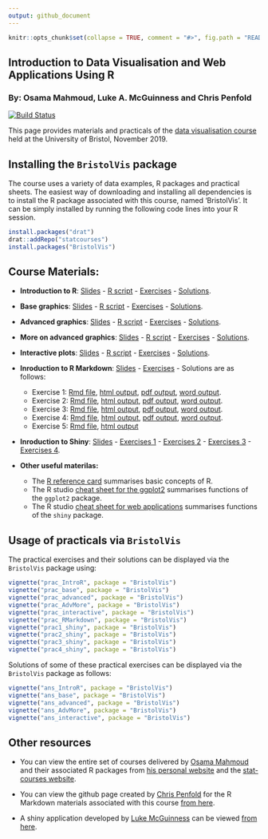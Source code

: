 ---
output: github_document
---
<!-- README.md is generated from README.Rmd. Please edit that file -->

```{r, echo = FALSE}
knitr::opts_chunk$set(collapse = TRUE, comment = "#>", fig.path = "README-")
```

## Introduction to Data Visualisation and Web Applications Using R
### By: Osama Mahmoud, Luke A. McGuinness and Chris Penfold

[![Build Status](https://travis-ci.org/statcourses/BristolVis.svg?branch=master)](https://travis-ci.org/statcourses/BristolVis)

This page provides materials and practicals of the [data visualisation course](http://www.bristol.ac.uk/medical-school/study/short-courses/Introduction-to-Data-Visualisation-and-Web-Applications-Using-R/) held at the University of Bristol, November 2019.

## Installing the `BristolVis` package

The course uses a variety of data examples, R packages and practical sheets. The easiest way of downloading and installing all dependencies is to install the R package associated with this course, named 'BristolVis'. It can be simply installed by running the following code lines into your R session.

```{r eval=FALSE}
install.packages("drat")
drat::addRepo("statcourses")
install.packages("BristolVis")
```

## Course Materials:

  * **Introduction to R**: [Slides](https://raw.githubusercontent.com/statcourses/BristolVis/master/PDF_Slides/Intro_to_R.pdf) - [R script](https://raw.githubusercontent.com/statcourses/BristolVis/master/R_Scripts/Rscript_Intro-R.R) - [Exercises](https://raw.githubusercontent.com/statcourses/BristolVis/master/Practical_Exercises/practical 1 - IntroR.pdf) - [Solutions](https://raw.githubusercontent.com/statcourses/BristolVis/master/Practical_Exercises/Answers 1 - IntroR.pdf).
  
  * **Base graphics**: [Slides](https://raw.githubusercontent.com/statcourses/BristolVis/master/PDF_Slides/03_Base_graphics.pdf) - [R script](https://raw.githubusercontent.com/statcourses/BristolVis/master/R_Scripts/Rscript_base-graphics.R) - [Exercises](https://raw.githubusercontent.com/statcourses/BristolVis/master/Practical_Exercises/Practical 2 - Base graphics.pdf) - [Solutions](https://raw.githubusercontent.com/statcourses/BristolVis/master/Practical_Exercises/Answers 2 - Base graphics.pdf).
 
  * **Advanced graphics**: [Slides](https://raw.githubusercontent.com/statcourses/BristolVis/master/PDF_Slides/05_Advanced_graphics.pdf) - [R script](https://raw.githubusercontent.com/statcourses/BristolVis/master/R_Scripts/Rscript_advanced-graphics.R) - [Exercises](https://raw.githubusercontent.com/statcourses/BristolVis/master/Practical_Exercises/Practical 3 - Advanced graphics.pdf) - [Solutions](https://raw.githubusercontent.com/statcourses/BristolVis/master/Practical_Exercises/Answers 3 - Advanced graphics.pdf).
  
  * **More on advanced graphics**: [Slides](https://raw.githubusercontent.com/statcourses/BristolVis/master/PDF_Slides/07_More_on_Advanced_graphics.pdf) - [R script](https://raw.githubusercontent.com/statcourses/BristolVis/master/R_Scripts/Rscript_more_on_advanced-graphics.R) - [Exercises](https://raw.githubusercontent.com/statcourses/BristolVis/master/Practical_Exercises/Practical 4 - More on advanced graphics.pdf) - [Solutions](https://raw.githubusercontent.com/statcourses/BristolVis/master/Practical_Exercises/Answers 4 - More on advanced graphics.pdf).
  
  * **Interactive plots**: [Slides](https://raw.githubusercontent.com/statcourses/BristolVis/master/PDF_Slides/09_Interactive_plots.pdf) - [R script](https://raw.githubusercontent.com/statcourses/BristolVis/master/R_Scripts/Rscript_interactive_plots.R) - [Exercises](https://raw.githubusercontent.com/statcourses/BristolVis/master/Practical_Exercises/Practical 5 - Interactive plots.pdf) - [Solutions](https://raw.githubusercontent.com/statcourses/BristolVis/master/Practical_Exercises/Answers 5 - Interactive plots.pdf).
  
  * **Inroduction to R Markdown**: [Slides](https://raw.githubusercontent.com/statcourses/BristolVis/master/PDF_Slides/11_Intro_RMarkdown.pdf) - [Exercises](https://raw.githubusercontent.com/statcourses/BristolVis/master/Practical_Exercises/RMarkdown/Practical 6 - RMarkdown.pdf) - Solutions are as follows:
    - Exercise 1: [Rmd file](https://raw.githubusercontent.com/statcourses/BristolVis/master/Practical_Exercises/RMarkdown/ans_RMarkdown_1.Rmd), [html output](https://raw.githubusercontent.com/statcourses/BristolVis/master/Practical_Exercises/RMarkdown/ans_RMarkdown_1.html), [pdf output](https://raw.githubusercontent.com/statcourses/BristolVis/master/Practical_Exercises/RMarkdown/ans_RMarkdown_1.pdf), [word output](https://raw.githubusercontent.com/statcourses/BristolVis/master/Practical_Exercises/RMarkdown/ans_RMarkdown_1.docx).
    - Exercise 2: [Rmd file](https://raw.githubusercontent.com/statcourses/BristolVis/master/Practical_Exercises/RMarkdown/ans_RMarkdown_2.Rmd), [html output](https://raw.githubusercontent.com/statcourses/BristolVis/master/Practical_Exercises/RMarkdown/ans_RMarkdown_2.html), [pdf output](https://raw.githubusercontent.com/statcourses/BristolVis/master/Practical_Exercises/RMarkdown/ans_RMarkdown_2.pdf), [word output](https://raw.githubusercontent.com/statcourses/BristolVis/master/Practical_Exercises/RMarkdown/ans_RMarkdown_2.docx).
    - Exercise 3: [Rmd file](https://raw.githubusercontent.com/statcourses/BristolVis/master/Practical_Exercises/RMarkdown/ans_RMarkdown_3.Rmd), [html output](https://raw.githubusercontent.com/statcourses/BristolVis/master/Practical_Exercises/RMarkdown/ans_RMarkdown_3.html), [pdf output](https://raw.githubusercontent.com/statcourses/BristolVis/master/Practical_Exercises/RMarkdown/ans_RMarkdown_3.pdf), [word output](https://raw.githubusercontent.com/statcourses/BristolVis/master/Practical_Exercises/RMarkdown/ans_RMarkdown_3.docx).
    - Exercise 4: [Rmd file](https://raw.githubusercontent.com/statcourses/BristolVis/master/Practical_Exercises/RMarkdown/ans_RMarkdown_4.Rmd), [html output](https://raw.githubusercontent.com/statcourses/BristolVis/master/Practical_Exercises/RMarkdown/ans_RMarkdown_4.html), [pdf output](https://raw.githubusercontent.com/statcourses/BristolVis/master/Practical_Exercises/RMarkdown/ans_RMarkdown_4.pdf), [word output](https://raw.githubusercontent.com/statcourses/BristolVis/master/Practical_Exercises/RMarkdown/ans_RMarkdown_4.docx).
    - Exercise 5: [Rmd file](https://raw.githubusercontent.com/statcourses/BristolVis/master/Practical_Exercises/RMarkdown/ans_RMarkdown_5.Rmd), [html output](https://raw.githubusercontent.com/statcourses/BristolVis/master/Practical_Exercises/RMarkdown/ans_RMarkdown_5.html)
  
  * **Inroduction to Shiny**: [Slides](https://raw.githubusercontent.com/statcourses/BristolVis/master/PDF_Slides/13_Intro_shiny.pdf) - [Exercises 1](https://raw.githubusercontent.com/statcourses/BristolVis/master/Practical_Exercises/Shiny/practical 7_1_shiny.pdf) - [Exercises 2](https://raw.githubusercontent.com/statcourses/BristolVis/master/Practical_Exercises/Shiny/practical 7_2_shiny.pdf) - [Exercises 3](https://raw.githubusercontent.com/statcourses/BristolVis/master/Practical_Exercises/Shiny/practical 7_3_shiny.pdf) - [Exercises 4](https://raw.githubusercontent.com/statcourses/BristolVis/master/Practical_Exercises/Shiny/practical 7_4_shiny.pdf).
  
    
  * **Other useful materilas:**
    - The [R reference card](https://raw.githubusercontent.com/statcourses/BristolVis/master/Other_Materials/Refcard_IntroR.pdf) summarises basic concepts of R.
    - The R studio [cheat sheet for the ggplot2](https://raw.githubusercontent.com/statcourses/BristolVis/master/Other_Materials/ggplot2-cheatsheet.pdf) summarises functions of the `ggplot2` package.
    - The R studio [cheat sheet for web applications](https://raw.githubusercontent.com/statcourses/BristolVis/master/Other_Materials/shiny-cheatsheet.pdf) summarises functions of the `shiny` package.

## Usage of practicals via `BristolVis`

The practical exercises and their solutions can be displayed via the `BristolVis` package using:
```{r, eval=FALSE}
vignette("prac_IntroR", package = "BristolVis")
vignette("prac_base", package = "BristolVis")
vignette("prac_advanced", package = "BristolVis")
vignette("prac_AdvMore", package = "BristolVis")
vignette("prac_interactive", package = "BristolVis")
vignette("prac_RMarkdown", package = "BristolVis")
vignette("prac1_shiny", package = "BristolVis")
vignette("prac2_shiny", package = "BristolVis")
vignette("prac3_shiny", package = "BristolVis")
vignette("prac4_shiny", package = "BristolVis")
```

Solutions of some of these practical exercises can be displayed via the `BristolVis` package as follows:
```{r, eval=FALSE}
vignette("ans_IntroR", package = "BristolVis")
vignette("ans_base", package = "BristolVis")
vignette("ans_advanced", package = "BristolVis")
vignette("ans_AdvMore", package = "BristolVis")
vignette("ans_interactive", package = "BristolVis")
```

## Other resources

  * You can view the entire set of courses delivered by [Osama Mahmoud](http://www.bristol.ac.uk/expsych/people/osama-mahmoud/overview.html) and their associated R packages from [his personal website](http://osmahmoud.com/R-courses/) and the [stat-courses website](https://statcourses.github.io/).
    
  * You can view the github page created by [Chris Penfold](http://www.bristol.ac.uk/clinical-sciences/people/christopher-penfold/overview.html) for the R Markdown materials associated with this course [from here](https://github.com/Chris-M-P/Rmarkdown).
  
  * A shiny application developed by [Luke McGuinness](https://research-information.bristol.ac.uk/en/persons/luke-a-mcguinness(2c0401d0-499b-444b-b477-0631416ddf48).html) can be viewed [from here](https://mcguinlu.shinyapps.io/robvis/).
